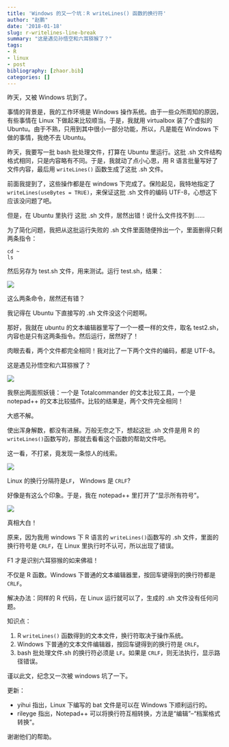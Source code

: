 ```yaml
---
title: 'Windows 的又一个坑：R writeLines() 函数的换行符'
author: "赵鹏"
date: '2018-01-18'
slug: r-writelines-line-break
summary: "这是遇见孙悟空和六耳猕猴了？"
tags:
- R
- linux
- post
bibliography: [zhaor.bib]
categories: []
---
```






昨天，又被 Windows 坑到了。

事情的背景是，我的工作环境是 Windows 操作系统。由于一些众所周知的原因，有些事情在 Linux 下做起来比较顺当。于是，我就用 virtualbox 装了个虚拟的 Ubuntu。由于不熟，只用到其中很小一部分功能，所以，凡是能在 Windows 下做的事情，我绝不去 Ubuntu。

昨天，我要写一批 bash 批处理文件，打算在 Ubuntu 里运行。这批 .sh 文件结构格式相同，只是内容略有不同。于是，我就动了点小心思，用 R 语言批量写好了文件内容，最后用 `writeLines()` 函数生成了这批 .sh 文件。

前面我提到了，这些操作都是在 windows 下完成了。保险起见，我特地指定了 `writeLines(useBytes = TRUE)`，来保证这批 .sh 文件的编码 UTF-8，心想这下应该没问题了吧。

但是，在 Ubuntu 里执行 这批 .sh 文件，居然出错！说什么文件找不到......

为了简化问题，我把从这批运行失败的 .sh 文件里面随便拎出一个，里面删得只剩两条指令：

```
cd ~
ls
```

然后另存为 test.sh 文件，用来测试。运行 test.sh，结果：

![](https://steemitimages.com/0x0/https://github.com/pzhaonet/keller/raw/master/figtemp/2018-01-17_153445.jpg)

这么两条命令，居然还有错？

我记得在 Ubuntu 下直接写的 .sh 文件没这个问题啊。

那好，我就在 ubuntu 的文本编辑器里写了一个一模一样的文件，取名 test2.sh，内容也是只有这两条指令。然后运行，居然好了！

肉眼去看，两个文件都完全相同！我对比了一下两个文件的编码，都是 UTF-8。

这是遇见孙悟空和六耳猕猴了？

![](https://steemitimages.com/0x0/https://github.com/pzhaonet/keller/raw/master/figtemp/2018-01-17_153646.jpg)

我祭出两面照妖镜：一个是 Totalcommander 的文本比较工具，一个是 notepad++ 的文本比较插件。比较的结果是，两个文件完全相同！

大惑不解。

使出浑身解数，都没有进展。万般无奈之下，想起这批 .sh 文件是用 R 的 `writeLines()`函数写的，那就去看看这个函数的帮助文件吧。

这一看，不打紧，竟发现一条惊人的线索。

![](https://steemitimages.com/0x0/https://github.com/pzhaonet/keller/raw/master/figtemp/2018-01-17-001.jpg)

Linux 的换行分隔符是`LF`， Windows 是 `CRLF`?

好像是有这么个印象。于是，我在 notepad++ 里打开了“显示所有符号”。

![](https://steemitimages.com/0x0/https://github.com/pzhaonet/keller/raw/master/figtemp/2018-01-17_153657.jpg)

真相大白！


原来，因为我用 windows 下 R 语言的 `writeLines()`函数写的 .sh 文件，里面的换行符号是 `CRLF`，在 Linux 里执行时不认可，所以出现了错误。

F1 才是识别六耳猕猴的如来佛祖！

不仅是 R 函数。Windows 下普通的文本编辑器里，按回车键得到的换行符都是 `CRLF`。

解决办法：同样的 R 代码，在 Linux 运行就可以了，生成的 .sh 文件没有任何问题。

知识点：

1. R `writeLines()` 函数得到的文本文件，换行符取决于操作系统。
2. Windows 下普通的文本文件编辑器，按回车键得到的换行符是 `CRLF`。
3. bash 批处理文件.sh 的换行符必须是 `LF`。如果是 `CRLF`，则无法执行，显示路径错误。


谨以此文，纪念又一次被 windows 坑了一下。

更新：

- yihui 指出，Linux 下编写的 bat 文件是可以在 Windows 下顺利运行的。
- rileyge 指出，Notepad++ 可以将换行符互相转换，方法是“编辑”--“档案格式转换”。

谢谢他们的帮助。
